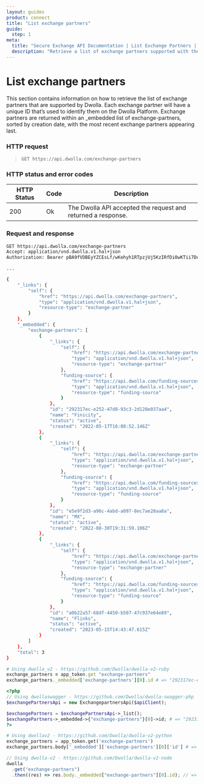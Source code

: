 ```yaml
---
layout: guides
product: connect
title: "List exchange partners"
guide:
  step: 1
meta:
  title: "Secure Exchange API Documentation | List Exchange Partners | Dwolla"
  description: "Retrieve a list of exchange partners supported with the Secure Exchange solution."
---
```


# List exchange partners

This section contains information on how to retrieve the list of exchange partners that are supported by Dwolla. Each exchange partner will have a unique ID that’s used to identify them on the Dwolla Platform. Exchange partners are returned within an \_embedded list of exchange-partners, sorted by creation date, with the most recent exchange partners appearing last.

### HTTP request

> `GET https://api.dwolla.com/exchange-partners`

### HTTP status and error codes

| HTTP Status | Code | Description                                                  |
| ----------- | ---- | ------------------------------------------------------------ |
| 200         | Ok   | The Dwolla API accepted the request and returned a response. |

### Request and response

```bash
GET https://api.dwolla.com/exchange-partners
Accept: application/vnd.dwolla.v1.hal+json
Authorization: Bearer pBA9fVDBEyYZCEsLf/wKehyh1RTpzjUj5KzIRfDi0wKTii7DqY

...

{
    "_links": {
        "self": {
            "href": "https://api.dwolla.com/exchange-partners",
            "type": "application/vnd.dwolla.v1.hal+json",
            "resource-type": "exchange-partner"
        }
    },
    "_embedded": {
        "exchange-partners": [
            {
                "_links": {
                    "self": {
                        "href": "https://api.dwolla.com/exchange-partners/292317ec-e252-47d8-93c3-2d128e037aa4",
                        "type": "application/vnd.dwolla.v1.hal+json",
                        "resource-type": "exchange-partner"
                    },
                    "funding-source": {
                        "href": "https://api.dwolla.com/funding-sources",
                        "type": "application/vnd.dwolla.v1.hal+json",
                        "resource-type": "funding-source"
                    }
                },
                "id": "292317ec-e252-47d8-93c3-2d128e037aa4",
                "name": "Finicity",
                "status": "active",
                "created": "2022-05-17T16:08:52.146Z"
            },
            {
                "_links": {
                    "self": {
                        "href": "https://api.dwolla.com/exchange-partners/e5e9f2d3-a96c-4abd-a097-8ec7ae28aa8a",
                        "type": "application/vnd.dwolla.v1.hal+json",
                        "resource-type": "exchange-partner"
                    },
                    "funding-source": {
                        "href": "https://api.dwolla.com/funding-sources",
                        "type": "application/vnd.dwolla.v1.hal+json",
                        "resource-type": "funding-source"
                    }
                },
                "id": "e5e9f2d3-a96c-4abd-a097-8ec7ae28aa8a",
                "name": "MX",
                "status": "active",
                "created": "2022-08-30T19:31:59.106Z"
            },
            {
                "_links": {
                    "self": {
                        "href": "https://api.dwolla.com/exchange-partners/a0b22a57-68df-4450-b507-47c937e64e89",
                        "type": "application/vnd.dwolla.v1.hal+json",
                        "resource-type": "exchange-partner"
                    },
                    "funding-source": {
                        "href": "https://api.dwolla.com/funding-sources",
                        "type": "application/vnd.dwolla.v1.hal+json",
                        "resource-type": "funding-source"
                    }
                },
                "id": "a0b22a57-68df-4450-b507-47c937e64e89",
                "name": "Flinks",
                "status": "active",
                "created": "2023-05-15T14:43:47.615Z"
            }
        ]
    },
    "total": 3
}
```

```ruby
# Using dwolla_v2 - https://github.com/Dwolla/dwolla-v2-ruby
exchange_partners = app_token.get "exchange-partners"
exchange_partners._embedded['exchange-partners'][0].id # => "292317ec-e252-47d8-93c3-2d128e037aa4"
```

```php
<?php
// Using dwollaswagger - https://github.com/Dwolla/dwolla-swagger-php
$exchangePartnersApi = new ExchangepartnersApi($apiClient);

$exchangePartners = $exchangePartnersApi->_list();
$exchangePartners->_embedded->{"exchange-partners"}[0]->id; # => "292317ec-e252-47d8-93c3-2d128e037aa4"
?>
```

```python
# Using dwollav2 - https://github.com/Dwolla/dwolla-v2-python
exchange_partners = app_token.get('exchange-partners')
exchange_partners.body['_embedded']['exchange-partners'][0]['id'] # => '292317ec-e252-47d8-93c3-2d128e037aa4'
```

```javascript
// Using dwolla-v2 - https://github.com/Dwolla/dwolla-v2-node
dwolla
  .get("exchange-partners")
  .then((res) => res.body._embedded["exchange-partners"][0].id); // => '292317ec-e252-47d8-93c3-2d128e037aa4'
```
